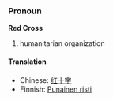 ===Pronoun===
'''Red Cross'''
#humanitarian organization

====Translation====
*Chinese: [[红十字]]
*Finnish: [[Punainen risti]]
